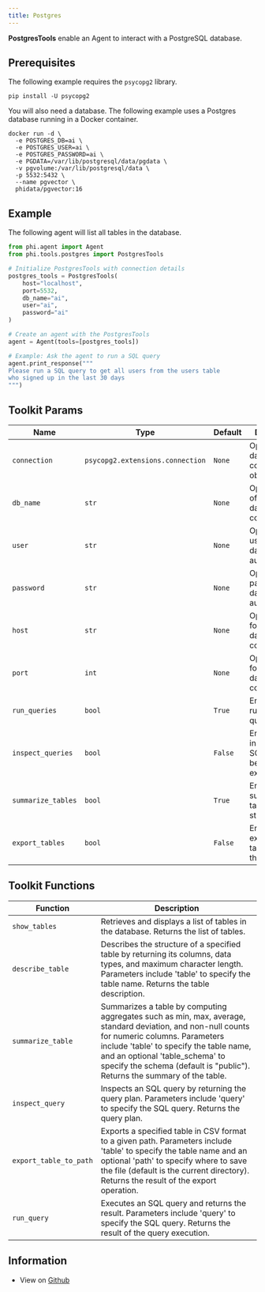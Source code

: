 ```yaml
---
title: Postgres
---
```


**PostgresTools** enable an Agent to interact with a PostgreSQL database.

## Prerequisites

The following example requires the `psycopg2` library.

```shell
pip install -U psycopg2
```

You will also need a database. The following example uses a Postgres database running in a Docker container.

```shell
docker run -d \
  -e POSTGRES_DB=ai \
  -e POSTGRES_USER=ai \
  -e POSTGRES_PASSWORD=ai \
  -e PGDATA=/var/lib/postgresql/data/pgdata \
  -v pgvolume:/var/lib/postgresql/data \
  -p 5532:5432 \
  --name pgvector \
  phidata/pgvector:16
```

## Example

The following agent will list all tables in the database.

```python cookbook/tools/postgres.py
from phi.agent import Agent
from phi.tools.postgres import PostgresTools

# Initialize PostgresTools with connection details
postgres_tools = PostgresTools(
    host="localhost",
    port=5532,
    db_name="ai",
    user="ai", 
    password="ai"
)

# Create an agent with the PostgresTools
agent = Agent(tools=[postgres_tools])

# Example: Ask the agent to run a SQL query
agent.print_response("""
Please run a SQL query to get all users from the users table 
who signed up in the last 30 days
""")
```

## Toolkit Params

| Name | Type | Default | Description |
|------|------|---------|-------------|
| `connection` | `psycopg2.extensions.connection` | `None` | Optional database connection object. |
| `db_name` | `str` | `None` | Optional name of the database to connect to. |
| `user` | `str` | `None` | Optional username for database authentication. |
| `password` | `str` | `None` | Optional password for database authentication. |
| `host` | `str` | `None` | Optional host for the database connection. |
| `port` | `int` | `None` | Optional port for the database connection. |
| `run_queries` | `bool` | `True` | Enables running SQL queries. |
| `inspect_queries` | `bool` | `False` | Enables inspecting SQL queries before execution. |
| `summarize_tables` | `bool` | `True` | Enables summarizing table structures. |
| `export_tables` | `bool` | `False` | Enables exporting tables from the database. |

## Toolkit Functions

| Function | Description |
|----------|-------------|
| `show_tables` | Retrieves and displays a list of tables in the database. Returns the list of tables. |
| `describe_table` | Describes the structure of a specified table by returning its columns, data types, and maximum character length. Parameters include 'table' to specify the table name. Returns the table description. |
| `summarize_table` | Summarizes a table by computing aggregates such as min, max, average, standard deviation, and non-null counts for numeric columns. Parameters include 'table' to specify the table name, and an optional 'table_schema' to specify the schema (default is "public"). Returns the summary of the table. |
| `inspect_query` | Inspects an SQL query by returning the query plan. Parameters include 'query' to specify the SQL query. Returns the query plan. |
| `export_table_to_path` | Exports a specified table in CSV format to a given path. Parameters include 'table' to specify the table name and an optional 'path' to specify where to save the file (default is the current directory). Returns the result of the export operation. |
| `run_query` | Executes an SQL query and returns the result. Parameters include 'query' to specify the SQL query. Returns the result of the query execution. |

## Information

- View on [Github](https://github.com/AgnoAgi/phidata/blob/main/phi/tools/postgres.py)
